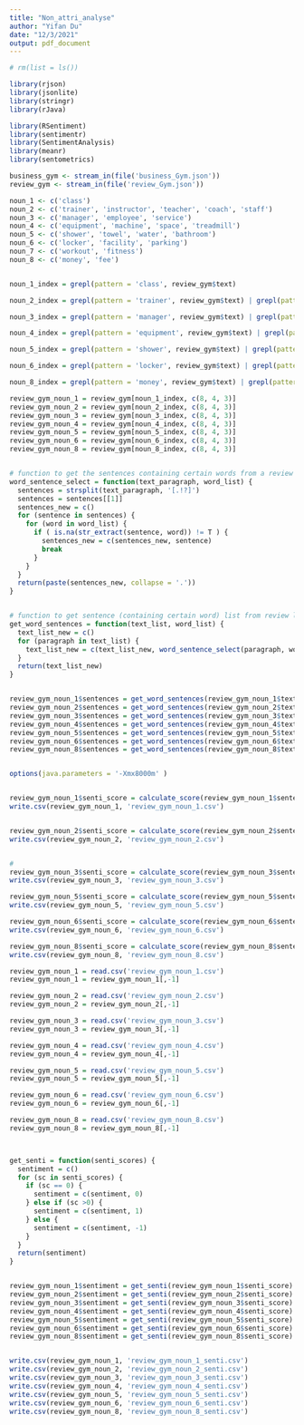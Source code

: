 ```yaml
---
title: "Non_attri_analyse"
author: "Yifan Du"
date: "12/3/2021"
output: pdf_document
---
```


```r
# rm(list = ls())

library(rjson)
library(jsonlite)
library(stringr)
library(rJava)

library(RSentiment)
library(sentimentr)
library(SentimentAnalysis)
library(meanr)
library(sentometrics)

business_gym <- stream_in(file('business_Gym.json'))
review_gym <- stream_in(file('review_Gym.json'))

```


```r
noun_1 <- c('class')
noun_2 <- c('trainer', 'instructor', 'teacher', 'coach', 'staff')
noun_3 <- c('manager', 'employee', 'service')
noun_4 <- c('equipment', 'machine', 'space', 'treadmill')
noun_5 <- c('shower', 'towel', 'water', 'bathroom')
noun_6 <- c('locker', 'facility', 'parking') 
noun_7 <- c('workout', 'fitness')
noun_8 <- c('money', 'fee')


noun_1_index = grepl(pattern = 'class', review_gym$text)

noun_2_index = grepl(pattern = 'trainer', review_gym$text) | grepl(pattern = 'instructor', review_gym$text) | grepl(pattern = 'teacher', review_gym$text) | grepl(pattern = 'coach', review_gym$text) | grepl(pattern = 'staff', review_gym$text)

noun_3_index = grepl(pattern = 'manager', review_gym$text) | grepl(pattern = 'employee', review_gym$text) | grepl(pattern = 'service', review_gym$text)

noun_4_index = grepl(pattern = 'equipment', review_gym$text) | grepl(pattern = 'machine', review_gym$text) | grepl(pattern = 'space', review_gym$text) | grepl(pattern = 'treadmill', review_gym$text)

noun_5_index = grepl(pattern = 'shower', review_gym$text) | grepl(pattern = 'towel', review_gym$text) | grepl(pattern = 'water', review_gym$text) | grepl(pattern = 'bathroom', review_gym$text)

noun_6_index = grepl(pattern = 'locker', review_gym$text) | grepl(pattern = 'facility', review_gym$text) | grepl(pattern = 'parking', review_gym$text)

noun_8_index = grepl(pattern = 'money', review_gym$text) | grepl(pattern = 'fee', review_gym$text)

review_gym_noun_1 = review_gym[noun_1_index, c(8, 4, 3)]
review_gym_noun_2 = review_gym[noun_2_index, c(8, 4, 3)]
review_gym_noun_3 = review_gym[noun_3_index, c(8, 4, 3)]
review_gym_noun_4 = review_gym[noun_4_index, c(8, 4, 3)]
review_gym_noun_5 = review_gym[noun_5_index, c(8, 4, 3)]
review_gym_noun_6 = review_gym[noun_6_index, c(8, 4, 3)]
review_gym_noun_8 = review_gym[noun_8_index, c(8, 4, 3)]


# function to get the sentences containing certain words from a review
word_sentence_select = function(text_paragraph, word_list) {
  sentences = strsplit(text_paragraph, '[.!?]')
  sentences = sentences[[1]]
  sentences_new = c()
  for (sentence in sentences) {
    for (word in word_list) {
      if ( is.na(str_extract(sentence, word)) != T ) {
        sentences_new = c(sentences_new, sentence)
        break
      }
    }
  }
  return(paste(sentences_new, collapse = '.'))
}


# function to get sentence (containing certain word) list from review list
get_word_sentences = function(text_list, word_list) {
  text_list_new = c()
  for (paragraph in text_list) {
    text_list_new = c(text_list_new, word_sentence_select(paragraph, word_list))
  }
  return(text_list_new)
}


review_gym_noun_1$sentences = get_word_sentences(review_gym_noun_1$text, noun_1)
review_gym_noun_2$sentences = get_word_sentences(review_gym_noun_2$text, noun_2)
review_gym_noun_3$sentences = get_word_sentences(review_gym_noun_3$text, noun_3)
review_gym_noun_4$sentences = get_word_sentences(review_gym_noun_4$text, noun_4)
review_gym_noun_5$sentences = get_word_sentences(review_gym_noun_5$text, noun_5)
review_gym_noun_6$sentences = get_word_sentences(review_gym_noun_6$text, noun_6)
review_gym_noun_8$sentences = get_word_sentences(review_gym_noun_8$text, noun_8)


options(java.parameters = '-Xmx8000m' )


review_gym_noun_1$senti_score = calculate_score(review_gym_noun_1$sentences)
write.csv(review_gym_noun_1, 'review_gym_noun_1.csv')


review_gym_noun_2$senti_score = calculate_score(review_gym_noun_2$sentences)
write.csv(review_gym_noun_2, 'review_gym_noun_2.csv')


# 
review_gym_noun_3$senti_score = calculate_score(review_gym_noun_3$sentences)
write.csv(review_gym_noun_3, 'review_gym_noun_3.csv')

review_gym_noun_5$senti_score = calculate_score(review_gym_noun_5$sentences)
write.csv(review_gym_noun_5, 'review_gym_noun_5.csv')

review_gym_noun_6$senti_score = calculate_score(review_gym_noun_6$sentences)
write.csv(review_gym_noun_6, 'review_gym_noun_6.csv')

review_gym_noun_8$senti_score = calculate_score(review_gym_noun_8$sentences)
write.csv(review_gym_noun_8, 'review_gym_noun_8.csv')

```

```r
review_gym_noun_1 = read.csv('review_gym_noun_1.csv')
review_gym_noun_1 = review_gym_noun_1[,-1]

review_gym_noun_2 = read.csv('review_gym_noun_2.csv')
review_gym_noun_2 = review_gym_noun_2[,-1]

review_gym_noun_3 = read.csv('review_gym_noun_3.csv')
review_gym_noun_3 = review_gym_noun_3[,-1]

review_gym_noun_4 = read.csv('review_gym_noun_4.csv')
review_gym_noun_4 = review_gym_noun_4[,-1]

review_gym_noun_5 = read.csv('review_gym_noun_5.csv')
review_gym_noun_5 = review_gym_noun_5[,-1]

review_gym_noun_6 = read.csv('review_gym_noun_6.csv')
review_gym_noun_6 = review_gym_noun_6[,-1]

review_gym_noun_8 = read.csv('review_gym_noun_8.csv')
review_gym_noun_8 = review_gym_noun_8[,-1]



get_senti = function(senti_scores) {
  sentiment = c()
  for (sc in senti_scores) {
    if (sc == 0) {
      sentiment = c(sentiment, 0)
    } else if (sc >0) {
      sentiment = c(sentiment, 1)
    } else {
      sentiment = c(sentiment, -1)
    }
  }
  return(sentiment)
}


review_gym_noun_1$sentiment = get_senti(review_gym_noun_1$senti_score)
review_gym_noun_2$sentiment = get_senti(review_gym_noun_2$senti_score)
review_gym_noun_3$sentiment = get_senti(review_gym_noun_3$senti_score)
review_gym_noun_4$sentiment = get_senti(review_gym_noun_4$senti_score)
review_gym_noun_5$sentiment = get_senti(review_gym_noun_5$senti_score)
review_gym_noun_6$sentiment = get_senti(review_gym_noun_6$senti_score)
review_gym_noun_8$sentiment = get_senti(review_gym_noun_8$senti_score)


write.csv(review_gym_noun_1, 'review_gym_noun_1_senti.csv')
write.csv(review_gym_noun_2, 'review_gym_noun_2_senti.csv')
write.csv(review_gym_noun_3, 'review_gym_noun_3_senti.csv')
write.csv(review_gym_noun_4, 'review_gym_noun_4_senti.csv')
write.csv(review_gym_noun_5, 'review_gym_noun_5_senti.csv')
write.csv(review_gym_noun_6, 'review_gym_noun_6_senti.csv')
write.csv(review_gym_noun_8, 'review_gym_noun_8_senti.csv')


```


